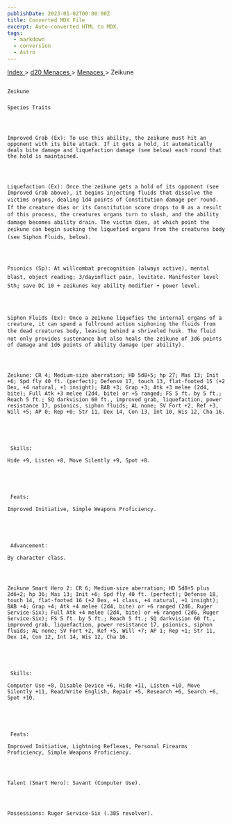 ```yaml
---
publishDate: 2023-01-02T00:00:00Z
title: Converted MDX File
excerpt: Auto-converted HTML to MDX.
tags:
  - markdown
  - conversion
  - Astro
---
```


[
Index
](-index) >
[
d20 Menaces
](menaces-d20-index) >
[
Menaces
](menaces-d20-menaces-index) > Zeikune

##

    Zeikune

###

    Species Traits




    Improved Grab (Ex): To use this ability, the zeikune must hit an opponent with its bite attack. If it gets a hold, it automatically deals bite damage and liquefaction damage (see below) each round that the hold is maintained.




    Liquefaction (Ex): Once the zeikune gets a hold of its opponent (see Improved Grab above), it begins injecting fluids that dissolve the victims organs, dealing 1d4 points of Constitution damage per round. If the creature dies or its Constitution score drops to 0 as a result of this process, the creatures organs turn to slush, and the ability damage becomes ability drain. The victim dies, at which point the zeikune can begin sucking the liquefied organs from the creatures body (see Siphon Fluids, below).




    Psionics (Sp): At willcombat precognition (always active), mental blast, object reading; 3/dayinflict pain, levitate. Manifester level 5th; save DC 10 + zeikunes key ability modifier + power level.




    Siphon Fluids (Ex): Once a zeikune liquefies the internal organs of a creature, it can spend a fullround action siphoning the fluids from the dead creatures body, leaving behind a shriveled husk. The fluid not only provides sustenance but also heals the zeikune of 3d6 points of damage and 1d6 points of ability damage (per ability).




    Zeikune: CR 4; Medium-size aberration; HD 5d8+5; hp 27; Mas 13; Init +6; Spd fly 40 ft. (perfect); Defense 17, touch 13, flat-footed 15 (+2 Dex, +4 natural, +1 insight); BAB +3; Grap +3; Atk +3 melee (2d4, bite); Full Atk +3 melee (2d4, bite) or +5 ranged; FS 5 ft. by 5 ft.; Reach 5 ft.; SQ darkvision 60 ft., improved grab, liquefaction, power resistance 17, psionics, siphon fluids; AL none; SV Fort +2, Ref +3, Will +5; AP 0; Rep +0; Str 11, Dex 14, Con 13, Int 10, Wis 12, Cha 16.





     Skills:

    Hide +9, Listen +8, Move Silently +9, Spot +8.





     Feats:

    Improved Initiative, Simple Weapons Proficiency.





     Advancement:

    By character class.




    Zeikune Smart Hero 2: CR 6; Medium-size aberration; HD 5d8+5 plus 2d6+2; hp 36; Mas 13; Init +6; Spd fly 40 ft. (perfect); Defense 18, touch 14, flat-footed 16 (+2 Dex, +1 class, +4 natural, +1 insight); BAB +4; Grap +4; Atk +4 melee (2d4, bite) or +6 ranged (2d6, Ruger Service-Six); Full Atk +4 melee (2d4, bite) or +6 ranged (2d6, Ruger Service-Six); FS 5 ft. by 5 ft.; Reach 5 ft.; SQ darkvision 60 ft., improved grab, liquefaction, power resistance 17, psionics, siphon fluids; AL none; SV Fort +2, Ref +5, Will +7; AP 1; Rep +1; Str 11, Dex 14, Con 12, Int 14, Wis 12, Cha 16.





     Skills:

    Computer Use +8, Disable Device +6, Hide +11, Listen +10, Move Silently +11, Read/Write English, Repair +5, Research +6, Search +6, Spot +10.





     Feats:

    Improved Initiative, Lightning Reflexes, Personal Firearms Proficiency, Simple Weapons Proficiency.




    Talent (Smart Hero): Savant (Computer Use).




    Possessions: Ruger Service-Six (.38S revolver).
